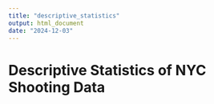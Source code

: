 ```yaml
---
title: "descriptive_statistics"
output: html_document
date: "2024-12-03"
---
```


# Descriptive Statistics of NYC Shooting Data
